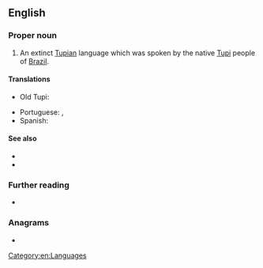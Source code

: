 ==English==

===Proper noun===
{{en-proper noun|head=[[old|Old]] [[Tupi]]}}

# An extinct [[Tupian]] language which was spoken by the native [[Tupi]] people of [[Brazil]].
#:{{syn|en|Classical Tupi}}

====Translations====
{{trans-top|extinct language of Brazil}}
* Old Tupi: {{t-needed|tpw}}
{{trans-mid}}
* Portuguese: {{t|pt|tupi antigo|m}}, {{t+|pt|tupi|m}}
* Spanish: {{t|es|tupí antiguo|m}}
{{trans-bottom}}

====See also====
* {{langcat|tpw}}
* {{pedialite|Old Tupi language}}

===Further reading===
* {{ISO 639|3code=tpw}}

===Anagrams===
* {{anagrams|en|plutoid}}

[[Category:en:Languages]]